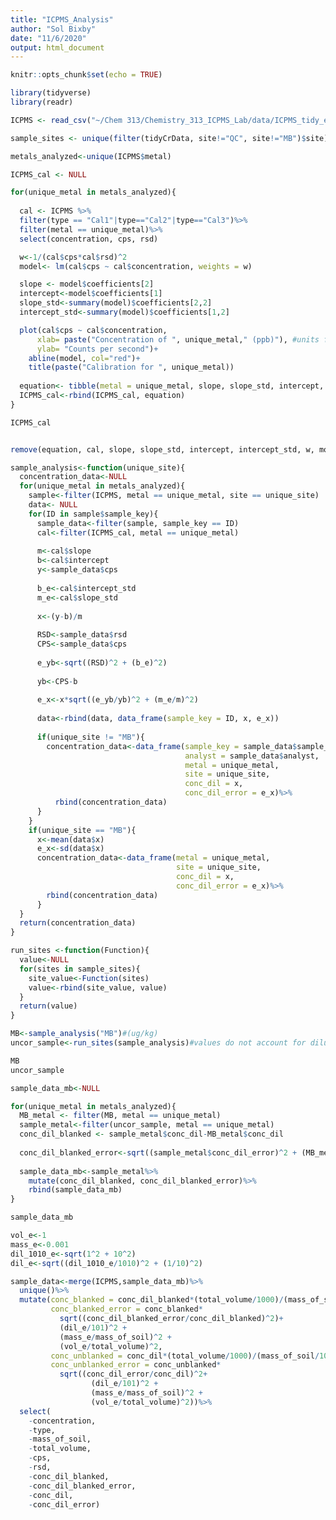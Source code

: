 ```yaml
---
title: "ICPMS_Analysis"
author: "Sol Bixby"
date: "11/6/2020"
output: html_document
---
```


```r
knitr::opts_chunk$set(echo = TRUE)
```

```r
library(tidyverse)
library(readr)
```

```r
ICPMS <- read_csv("~/Chem 313/Chemistry_313_ICPMS_Lab/data/ICPMS_tidy_example.csv")

sample_sites <- unique(filter(tidyCrData, site!="QC", site!="MB")$site)

metals_analyzed<-unique(ICPMS$metal)
```

```r
ICPMS_cal <- NULL

for(unique_metal in metals_analyzed){
  
  cal <- ICPMS %>%
  filter(type == "Cal1"|type=="Cal2"|type=="Cal3")%>%
  filter(metal == unique_metal)%>%
  select(concentration, cps, rsd)

  w<-1/(cal$cps*cal$rsd)^2
  model<- lm(cal$cps ~ cal$concentration, weights = w)

  slope <- model$coefficients[2]
  intercept<-model$coefficients[1]
  slope_std<-summary(model)$coefficients[2,2]
  intercept_std<-summary(model)$coefficients[1,2]

  plot(cal$cps ~ cal$concentration,
      xlab= paste("Concentration of ", unique_metal," (ppb)"), #units from the standard solution prepared at OHSU (ug/L)
      ylab= "Counts per second")+
    abline(model, col="red")+
    title(paste("Calibration for ", unique_metal))
  
  equation<- tibble(metal = unique_metal, slope, slope_std, intercept, intercept_std)
  ICPMS_cal<-rbind(ICPMS_cal, equation)
}

ICPMS_cal


remove(equation, cal, slope, slope_std, intercept, intercept_std, w, model, unique_metal)
```

```r
sample_analysis<-function(unique_site){
  concentration_data<-NULL
  for(unique_metal in metals_analyzed){
    sample<-filter(ICPMS, metal == unique_metal, site == unique_site)
    data<- NULL
    for(ID in sample$sample_key){
      sample_data<-filter(sample, sample_key == ID)
      cal<-filter(ICPMS_cal, metal == unique_metal)
      
      m<-cal$slope
      b<-cal$intercept
      y<-sample_data$cps
      
      b_e<-cal$intercept_std
      m_e<-cal$slope_std
      
      x<-(y-b)/m
      
      RSD<-sample_data$rsd
      CPS<-sample_data$cps
      
      e_yb<-sqrt((RSD)^2 + (b_e)^2)
      
      yb<-CPS-b
      
      e_x<-x*sqrt((e_yb/yb)^2 + (m_e/m)^2)
      
      data<-rbind(data, data_frame(sample_key = ID, x, e_x))
      
      if(unique_site != "MB"){
        concentration_data<-data_frame(sample_key = sample_data$sample_key,
                                       analyst = sample_data$analyst,
                                       metal = unique_metal,
                                       site = unique_site,
                                       conc_dil = x,
                                       conc_dil_error = e_x)%>%
          rbind(concentration_data)
      }
    }
    if(unique_site == "MB"){
      x<-mean(data$x)
      e_x<-sd(data$x)
      concentration_data<-data_frame(metal = unique_metal,
                                     site = unique_site,
                                     conc_dil = x,
                                     conc_dil_error = e_x)%>%
        rbind(concentration_data)
      }
  }
  return(concentration_data)
}
```

```r
run_sites <-function(Function){
  value<-NULL
  for(sites in sample_sites){
    site_value<-Function(sites)
    value<-rbind(site_value, value)
  }
  return(value)
}
```

```r
MB<-sample_analysis("MB")#(ug/kg)
uncor_sample<-run_sites(sample_analysis)#values do not account for dilutions (ug/kg)

MB
uncor_sample
```

```r
sample_data_mb<-NULL

for(unique_metal in metals_analyzed){
  MB_metal <- filter(MB, metal == unique_metal)
  sample_metal<-filter(uncor_sample, metal == unique_metal)
  conc_dil_blanked <- sample_metal$conc_dil-MB_metal$conc_dil
  
  conc_dil_blanked_error<-sqrt((sample_metal$conc_dil_error)^2 + (MB_metal$conc_dil_error)^2)
  
  sample_data_mb<-sample_metal%>%
    mutate(conc_dil_blanked, conc_dil_blanked_error)%>%
    rbind(sample_data_mb)
}

sample_data_mb
```

```r
vol_e<-1
mass_e<-0.001
dil_1010_e<-sqrt(1^2 + 10^2)
dil_e<-sqrt((dil_1010_e/1010)^2 + (1/10)^2)

sample_data<-merge(ICPMS,sample_data_mb)%>%
  unique()%>%
  mutate(conc_blanked = conc_dil_blanked*(total_volume/1000)/(mass_of_soil/1000)*101,
         conc_blanked_error = conc_blanked*
           sqrt((conc_dil_blanked_error/conc_dil_blanked)^2)+
           (dil_e/101)^2 +
           (mass_e/mass_of_soil)^2 +
           (vol_e/total_volume)^2,
         conc_unblanked = conc_dil*(total_volume/1000)/(mass_of_soil/1000)*101,
         conc_unblanked_error = conc_unblanked*
           sqrt((conc_dil_error/conc_dil)^2+
                  (dil_e/101)^2 +
                  (mass_e/mass_of_soil)^2 +
                  (vol_e/total_volume)^2))%>%
  select(
    -concentration,
    -type,
    -mass_of_soil,
    -total_volume,
    -cps,
    -rsd,
    -conc_dil_blanked,
    -conc_dil_blanked_error,
    -conc_dil,
    -conc_dil_error)
```